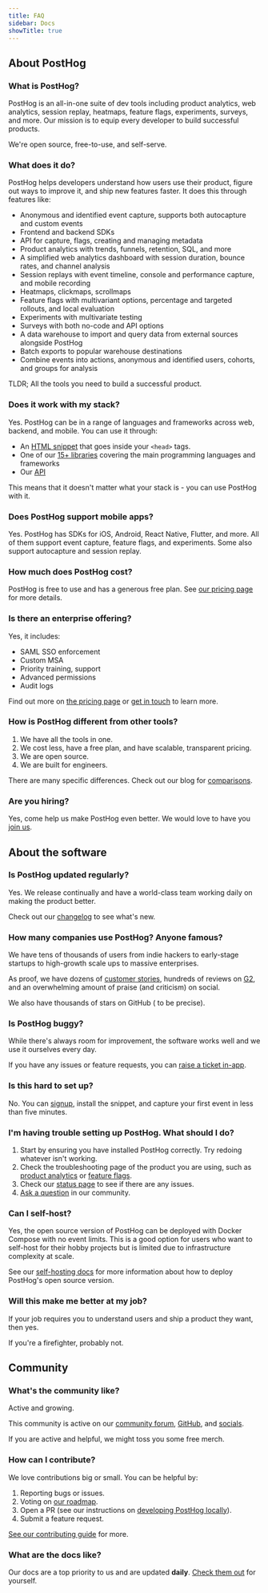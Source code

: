 ```yaml
---
title: FAQ
sidebar: Docs
showTitle: true
---
```


## About PostHog

### What is PostHog?

PostHog is an all-in-one suite of dev tools including product analytics, web analytics, session replay, heatmaps, feature flags, experiments, surveys, and more. Our mission is to equip every developer to build successful products. 

We're open source, free-to-use, and self-serve.

### What does it do?

PostHog helps developers understand how users use their product, figure out ways to improve it, and ship new features faster. It does this through features like:

- Anonymous and identified event capture, supports both autocapture and custom events
- Frontend and backend SDKs
- API for capture, flags, creating and managing metadata
- Product analytics with trends, funnels, retention, SQL, and more
- A simplified web analytics dashboard with session duration, bounce rates, and channel analysis
- Session replays with event timeline, console and performance capture, and mobile recording
- Heatmaps, clickmaps, scrollmaps
- Feature flags with multivariant options, percentage and targeted rollouts, and local evaluation
- Experiments with multivariate testing
- Surveys with both no-code and API options
- A data warehouse to import and query data from external sources alongside PostHog
- Batch exports to popular warehouse destinations
- Combine events into actions, anonymous and identified users, cohorts, and groups for analysis

TLDR; All the tools you need to build a successful product.

### Does it work with my stack?

Yes. PostHog can be in a range of languages and frameworks across web, backend, and mobile. You can use it through:

- An [HTML snippet](/docs/libraries/js) that goes inside your `<head>` tags.
- One of our [15+ libraries](/docs/libraries) covering the main programming languages and frameworks
- Our [API](/docs/api)

This means that it doesn't matter what your stack is - you can use PostHog with it.

### Does PostHog support mobile apps? 

Yes. PostHog has SDKs for iOS, Android, React Native, Flutter, and more. All of them support event capture, feature flags, and experiments. Some also support autocapture and session replay.

### How much does PostHog cost?

PostHog is free to use and has a generous free plan. See [our pricing page](/pricing) for more details.

### Is there an enterprise offering?

Yes, it includes:

- SAML SSO enforcement
- Custom MSA
- Priority training, support
- Advanced permissions
- Audit logs

Find out more on [the pricing page](/pricing) or [get in touch](/talk-to-a-human) to learn more.

### How is PostHog different from other tools?

1. We have all the tools in one.
2. We cost less, have a free plan, and have scalable, transparent pricing.
3. We are open source.
4. We are built for engineers.

There are many specific differences. Check out our blog for [comparisons](/posts). 

### Are you hiring?

Yes, come help us make PostHog even better. We would love to have you [join us](/careers).

## About the software

### Is PostHog updated regularly?

Yes. We release continually and have a world-class team working daily on making the product better.

Check out our [changelog](/changelog) to see what's new.

### How many companies use PostHog? Anyone famous?

We have tens of thousands of users from indie hackers to early-stage startups to high-growth scale ups to massive enterprises.

As proof, we have dozens of [customer stories](/customers), hundreds of reviews on [G2](https://www.g2.com/products/posthog/reviews), and an overwhelming amount of praise (and criticism) on social.

<p>We also have thousands of stars on GitHub (<span className="relative top-2"><StarRepoButton /></span> to be precise).</p>

### Is PostHog buggy?

While there's always room for improvement, the software works well and we use it ourselves every day.

If you have any issues or feature requests, you can [raise a ticket in-app](https://us.posthog.com/home#supportModal).

### Is this hard to set up?

No. You can [signup](/signup), install the snippet, and capture your first event in less than five minutes.

### I'm having trouble setting up PostHog. What should I do?

1. Start by ensuring you have installed PostHog correctly. Try redoing whatever isn't working.
2. Check the troubleshooting page of the product you are using, such as [product analytics](/docs/product-analytics/troubleshooting) or [feature flags](/docs/feature-flags/common-questions).
3. Check our [status page](https://status.posthog.com/) to see if there are any issues.
4. [Ask a question](/questions) in our community.

### Can I self-host?

Yes, the open source version of PostHog can be deployed with Docker Compose with no event limits. This is a good option for users who want to self-host for their hobby projects but is limited due to infrastructure complexity at scale. 

See our [self-hosting docs](/docs/self-host) for more information about how to deploy PostHog's open source version.

### Will this make me better at my job?

If your job requires you to understand users and ship a product they want, then yes.

If you're a firefighter, probably not.

## Community

### What's the community like?

Active and growing. 

This community is active on our [community forum](/questions), [GitHub](https://github.com/PostHog), and [socials](https://x.com/posthog). 

If you are active and helpful, we might toss you some free merch. 

### How can I contribute?

We love contributions big or small. You can be helpful by:

1. Reporting bugs or issues. 
2. Voting on [our roadmap](/roadmap).
3. Open a PR (see our instructions on [developing PostHog locally](/handbook/engineering/developing-locally)).
4. Submit a feature request.

[See our contributing guide](/docs/contribute) for more.

### What are the docs like?

Our docs are a top priority to us and are updated **daily**. [Check them out](/docs) for yourself.